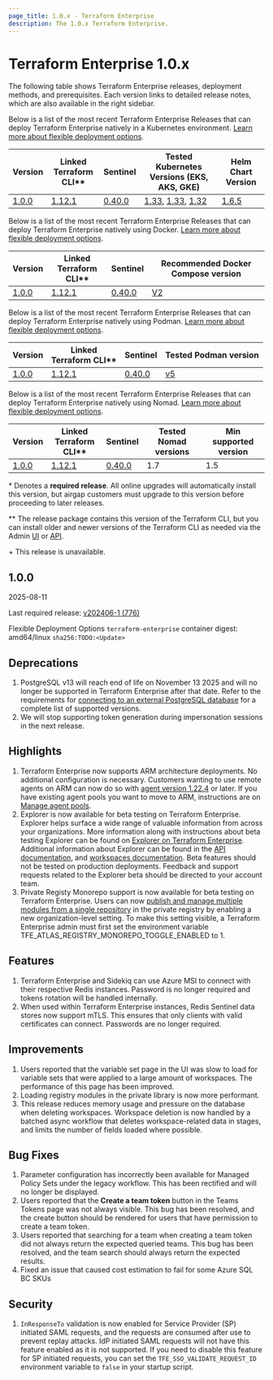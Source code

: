 ```yaml
---
page_title: 1.0.x - Terraform Enterprise
description: The 1.0.x Terraform Enterprise.
---
```


# Terraform Enterprise 1.0.x

The following table shows Terraform Enterprise releases, deployment methods, and prerequisites. Each version links to detailed release notes, which are also available in the right sidebar.

<Tabs>
  <Tab heading="Kubernetes">

Below is a list of the most recent Terraform Enterprise Releases that can deploy Terraform Enterprise natively in a Kubernetes environment. [Learn more about flexible deployment options](/terraform/enterprise/deploy/).

| Version           | Linked <br />Terraform CLI\**                                     | Sentinel                                                                    | Tested Kubernetes Versions (EKS, AKS, GKE) | Helm Chart Version |
| ----------------- | ------------------------------------------------------------------- | --------------------------------------------------------------------------- | ------------------------------ | ------------------ |
| [1.0.0](#1-0-0)   | [1.12.1](https://github.com/hashicorp/terraform/releases/tag/v1.12.1) | [0.40.0](https://developer.hashicorp.com/sentinel/docs/changelog#0-40-0-may-12-2025)  |  [1.33](https://docs.aws.amazon.com/eks/latest/userguide/kubernetes-versions.html), [1.33](https://learn.microsoft.com/en-us/azure/aks/supported-kubernetes-versions?tabs=azure-cli#aks-kubernetes-release-calendar), [1.32](https://cloud.google.com/kubernetes-engine/docs/release-notes)                  | [1.6.5](https://github.com/hashicorp/terraform-enterprise-helm/releases/tag/v1.6.5)       |


  </Tab>
  <Tab heading="Docker">

Below is a list of the most recent Terraform Enterprise Releases that can deploy Terraform Enterprise natively using Docker. [Learn more about flexible deployment options](/terraform/enterprise/deploy/).

| Version           | Linked <br />Terraform CLI\**                                     | Sentinel                                                                    | Recommended Docker Compose version |
| ----------------- | ------------------------------------------------------------------- | --------------------------------------------------------------------------- | ---------------------------------- |
| [1.0.0](#1-0-0)   | [1.12.1](https://github.com/hashicorp/terraform/releases/tag/v1.12.1) | [0.40.0](https://developer.hashicorp.com/sentinel/docs/changelog#0-40-0-may-12-2025)  | [V2](https://docs.docker.com/compose/migrate/)                       |


  </Tab>
  <Tab heading="Podman">

Below is a list of the most recent Terraform Enterprise Releases that can deploy Terraform Enterprise natively using Podman. [Learn more about flexible deployment options](/terraform/enterprise/deploy/).

| Version           | Linked <br />Terraform CLI\**                                     | Sentinel                                                                    | Tested Podman version |
| ----------------- | ------------------------------------------------------------------- | --------------------------------------------------------------------------- | ---------------------------------- |
| [1.0.0](#1-0-0)   | [1.12.1](https://github.com/hashicorp/terraform/releases/tag/v1.12.1) | [0.40.0](https://developer.hashicorp.com/sentinel/docs/changelog#0-40-0-may-12-2025)  | [v5](https://github.com/containers/podman/releases/tag/v5.0.0)                       |


  </Tab>
  <Tab heading="Nomad">

Below is a list of the most recent Terraform Enterprise Releases that can deploy Terraform Enterprise natively using Nomad. [Learn more about flexible deployment options](/terraform/enterprise/flexible-deployments/).

| Version           | Linked <br />Terraform CLI\**                                       | Sentinel                                                                    | Tested Nomad versions       | Min supported version |
| ----------------- | ------------------------------------------------------------------- | --------------------------------------------------------------------------- | --------------------------- | --------------------- |
| [1.0.0](#1-0-0)  | [1.12.1](https://github.com/hashicorp/terraform/releases/tag/v1.12.1) | [0.40.0](https://developer.hashicorp.com/sentinel/docs/changelog#0-40-0-may-12-2025)  | 1.7 | 1.5 |

  </Tab>
</Tabs>

\* Denotes a <strong>required release</strong>. All online upgrades will automatically install this version, but airgap customers must upgrade to this version before proceeding to later releases.

\** The release package contains this version of the Terraform CLI, but you can install older and newer versions of the Terraform CLI as needed via the Admin [UI](/terraform/enterprise/application-administration/resources#managing-terraform-versions) or [API](/terraform/enterprise/api-docs/admin/terraform-versions).

\+ This release is unavailable.

## 1.0.0
<span class="h4-size">2025-08-11</span>

Last required release: [v202406-1 (776)](/terraform/enterprise/releases/2024/v202406-1)

Flexible Deployment Options `terraform-enterprise` container digest: amd64/linux `sha256:TODO:<Update>`

## Deprecations
1. PostgreSQL v13 will reach end of life on November 13 2025 and will no longer be supported in Terraform Enterprise after that date. Refer to the requirements for [connecting to an external PostgreSQL database](/terraform/enterprise/deploy/configuration/storage/connect-database/postgres#server) for a complete list of supported versions.
2. We will stop supporting token generation during impersonation sessions in the next release.

## Highlights
1. Terraform Enterprise now supports ARM architecture deployments. No additional configuration is necessary. Customers wanting to use remote agents on ARM can now do so with [agent version 1.22.4](/terraform/cloud-docs/agents/changelog#1-22-4-06-11-2025) or later. If you have existing agent pools you want to move to ARM, instructions are on [Manage agent pools](/terraform/cloud-docs/agents/agent-pools#change-the-agent-pool-architecture).
2. Explorer is now available for beta testing on Terraform Enterprise. Explorer helps surface a wide range of valuable information from across your organizations. More information along with instructions about beta testing Explorer can be found on [Explorer on Terraform Enterprise](/terraform/enterprise/deploy/configuration/enable-explorer). Additional information about Explorer can be found in the [API documentation](/terraform/enterprise/api-docs/explorer), and [workspaces documentation](/terraform/enterprise/workspaces/explorer). Beta features should not be tested on production deployments. Feedback and support requests related to the Explorer beta should be directed to your account team.
3. Private Registy Monorepo support is now available for beta testing on Terraform Enterprise. Users can now [publish and manage multiple modules from a single repository](https://developer.hashicorp.com/terraform/cloud-docs/registry/publish-modules#enable-publishing-from-a-single-repository) in the private registry by enabling a new organization-level setting. To make this setting visible, a Terraform Enterprise admin must first set the environment variable TFE_ATLAS_REGISTRY_MONOREPO_TOGGLE_ENABLED to 1.

## Features

1. Terraform Enterprise and Sidekiq can use Azure MSI to connect with their respective Redis instances. Password is no longer required and tokens rotation will be handled internally.
1. When used within Terraform Enterprise instances, Redis Sentinel data stores now support mTLS. This ensures that only clients with valid certificates can connect. Passwords are no longer required.

## Improvements
1. Users reported that the variable set page in the UI was slow to load for variable sets that were applied to a large amount of workspaces. The performance of this page has been improved.
1. Loading registry modules in the private library is now more performant.
1. This release reduces memory usage and pressure on the database when deleting workspaces. Workspace deletion is now handled by a batched async workflow that deletes workspace-related data in stages, and limits the number of fields loaded where possible.

## Bug Fixes
1. Parameter configuration has incorrectly been available for Managed Policy Sets under the legacy workflow. This has been rectified and will no longer be displayed.
1. Users reported that the **Create a team token** button in the Teams Tokens page was not always visible. This bug has been resolved, and the create button should be rendered for users that have permission to create a team token.
1. Users reported that searching for a team when creating a team token did not always return the expected queried teams. This bug has been resolved, and the team search should always return the expected results.
1. Fixed an issue that caused cost estimation to fail for some Azure SQL BC SKUs

## Security

1. `InResponseTo` validation is now enabled for Service Provider (SP) initiated SAML requests, and the requests are consumed after use to prevent replay attacks. IdP initiated SAML requests will not have this feature enabled as it is not supported. If you need to disable this feature for SP initiated requests, you can set the `TFE_SSO_VALIDATE_REQUEST_ID` environment variable to `false` in your startup script.
